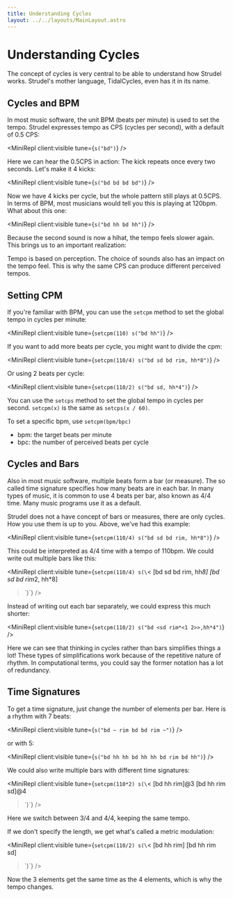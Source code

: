 ```yaml
---
title: Understanding Cycles
layout: ../../layouts/MainLayout.astro
---
```



# Understanding Cycles

The concept of cycles is very central to be able to understand how Strudel works.
Strudel's mother language, TidalCycles, even has it in its name.

## Cycles and BPM

In most music software, the unit BPM (beats per minute) is used to set the tempo.
Strudel expresses tempo as CPS (cycles per second), with a default of 0.5 CPS:

<MiniRepl client:visible tune={`s("bd")`} />

Here we can hear the 0.5CPS in action: The kick repeats once every two seconds.
Let's make it 4 kicks:

<MiniRepl client:visible tune={`s("bd bd bd bd")`} />

Now we have 4 kicks per cycle, but the whole pattern still plays at 0.5CPS.
In terms of BPM, most musicians would tell you this is playing at 120bpm.
What about this one:

<MiniRepl client:visible tune={`s("bd hh bd hh")`} />

Because the second sound is now a hihat, the tempo feels slower again.
This brings us to an important realization:

<Box>

Tempo is based on perception.
The choice of sounds also has an impact on the tempo feel.
This is why the same CPS can produce different perceived tempos.

</Box>

## Setting CPM

If you're familiar with BPM, you can use the `setcpm` method to set the global tempo in cycles per minute:

<MiniRepl
  client:visible
  tune={`setcpm(110)
s("bd hh")`}
/>

If you want to add more beats per cycle, you might want to divide the cpm:

<MiniRepl
  client:visible
  tune={`setcpm(110/4)
s("bd sd bd rim, hh*8")`}
/>

Or using 2 beats per cycle:

<MiniRepl
  client:visible
  tune={`setcpm(110/2)
s("bd sd, hh*4")`}
/>

You can use the `setcps` method to set the global tempo in cycles per second. `setcpm(x)` is the same as `setcps(x / 60)`.

<Box>

To set a specific bpm, use `setcpm(bpm/bpc)`

- bpm: the target beats per minute
- bpc: the number of perceived beats per cycle

</Box>

## Cycles and Bars

Also in most music software, multiple beats form a bar (or measure).
The so called time signature specifies how many beats are in each bar.
In many types of music, it is common to use 4 beats per bar, also known as 4/4 time.
Many music programs use it as a default.

Strudel does not a have concept of bars or measures, there are only cycles.
How you use them is up to you. Above, we've had this example:

<MiniRepl
  client:visible
  tune={`setcpm(110/4)
s("bd sd bd rim, hh*8")`}
/>

This could be interpreted as 4/4 time with a tempo of 110bpm.
We could write out multiple bars like this:

<MiniRepl
  client:visible
  tune={`setcpm(110/4)
s(\`<
[bd sd bd rim, hh*8] 
[bd sd bd rim*2, hh*8]
>\`)`}
/>

Instead of writing out each bar separately, we could express this much shorter:

<MiniRepl
  client:visible
  tune={`setcpm(110/2)
s("bd <sd rim*<1 2>>,hh*4")`}
/>

Here we can see that thinking in cycles rather than bars simplifies things a lot!
These types of simplifications work because of the repetitive nature of rhythm.
In computational terms, you could say the former notation has a lot of redundancy.

## Time Signatures

To get a time signature, just change the number of elements per bar. Here is a rhythm with 7 beats:

<MiniRepl client:visible tune={`s("bd ~ rim bd bd rim ~")`} />

or with 5:

<MiniRepl client:visible tune={`s("bd hh hh bd hh hh bd rim bd hh")`} />

We could also write multiple bars with different time signatures:

<MiniRepl
  client:visible
  tune={`setcpm(110*2)
s(\`<
[bd hh rim]@3
[bd hh rim sd]@4
>\`)`}
/>

Here we switch between 3/4 and 4/4, keeping the same tempo.

If we don't specify the length, we get what's called a metric modulation:

<MiniRepl
  client:visible
  tune={`setcpm(110/2)
s(\`<
[bd hh rim]
[bd hh rim sd]
>\`)`}
/>

Now the 3 elements get the same time as the 4 elements, which is why the tempo changes.
